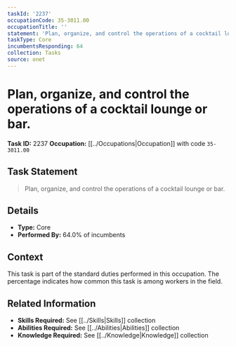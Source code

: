 ```yaml
---
taskId: '2237'
occupationCode: 35-3011.00
occupationTitle: ''
statement: 'Plan, organize, and control the operations of a cocktail lounge or bar.'
taskType: Core
incumbentsResponding: 64
collection: Tasks
source: onet
---
```

# Plan, organize, and control the operations of a cocktail lounge or bar.

**Task ID:** 2237
**Occupation:** [[../Occupations|Occupation]] with code `35-3011.00`

## Task Statement

> Plan, organize, and control the operations of a cocktail lounge or bar.

## Details

- **Type:** Core
- **Performed By:** 64.0% of incumbents

## Context

This task is part of the standard duties performed in this occupation. The percentage indicates how common this task is among workers in the field.

## Related Information

- **Skills Required:** See [[../Skills|Skills]] collection
- **Abilities Required:** See [[../Abilities|Abilities]] collection
- **Knowledge Required:** See [[../Knowledge|Knowledge]] collection
